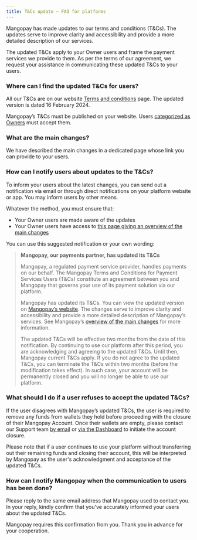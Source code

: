```yaml
---
title: T&Cs update – FAQ for platforms
---
```


Mangopay has made updates to our terms and conditions (T&Cs). The updates serve to improve clarity and accessibility and provide a more detailed description of our services. 

The updated T&Cs apply to your Owner users and frame the payment services we provide to them. As per the terms of our agreement, we request your assistance in communicating these updated T&Cs to your users.

### Where can I find the updated T&Cs for users?
All our T&Cs are on our website <a href="https://mangopay.com/terms-and-conditions/payment-services">Terms and conditions</a> page. The updated version is dated 16 February 2024.

Mangopay’s T&Cs must be published on your website. Users <a href="/guides/users/categories">categorized as Owners</a> must accept them.

### What are the main changes?
We have described the main changes in a dedicated page whose link you can provide to your users.

### How can I notify users about updates to the T&Cs?
To inform your users about the latest changes, you can send out a notification via email or through direct notifications on your platform website or app. You may inform users by other means.

Whatever the method, you must ensure that: 
- Your Owner users are made aware of the updates
- Your Owner users have access to <a href="/support/update-terms/end-users">this page giving an overview of the main changes</a>

You can use this suggested notification or your own wording:
> **Mangopay, our payments partner, has updated its T&Cs**
>
> Mangopay, a regulated payment service provider, handles payments on our behalf. The Mangopay Terms and Conditions for Payment Services Users (T&Cs) constitute an agreement between you and Mangopay that governs your use of its payment solution via our platform.
> 
> Mangopay has updated its T&Cs. You can view the updated version on <a href="https://mangopay.com/terms-and-conditions/payment-services">Mangopay’s website</a>. The changes serve to improve clarity and accessibility and provide a more detailed description of Mangopay’s services. See Mangopay’s <a href="/support/update-terms/end-users">overview of the main changes</a> for more information.
> 
> The updated T&Cs will be effective two months from the date of this notification. By continuing to use our platform after this period, you are acknowledging and agreeing to the updated T&Cs. Until then, Mangopay current T&Cs apply. If you do not agree to the updated T&Cs, you can terminate the T&Cs within two months (before the modification takes effect). In such case, your account will be permanently closed and you will no longer be able to use our platform. 

### What should I do if a user refuses to accept the updated T&Cs?
If the user disagrees with Mangopay’s updated T&Cs, the user is required to remove any funds from wallets they hold before proceeding with the closure of their Mangopay Account. Once their wallets are empty, please contact our Support team <a href="mailto:end-users@mangopay.com">by email</a> or <a href="https://hub.mangopay.com" target="_blank">via the Dashboard</a> to initiate the account closure.

Please note that if a user continues to use your platform without transferring out their remaining funds and closing their account, this will be interpreted by Mangopay as the user's acknowledgment and acceptance of the updated T&Cs.

### How can I notify Mangopay when the communication to users has been done?
Please reply to the same email address that Mangopay used to contact you. In your reply, kindly confirm that you've accurately informed your users about the updated T&Cs.

Mangopay requires this confirmation from you. Thank you in advance for your cooperation.
